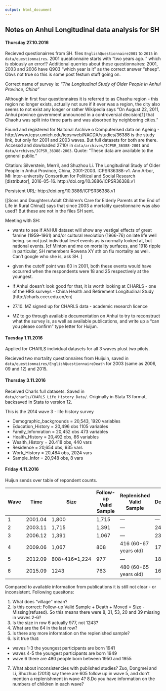 ```yaml
---
output: html_document
---
```


## Notes on Anhui Longitudinal data analysis for SH

#### Thursday 27.10.2016

Recieved questionairres from SH. files `EnglishQuestionnaire2001` to `2015` in `data/questionnaires`. 
2001 queationnaire starts with "two years ago.." which is obiously an error!?
Additional querries about these questionnaires: 2001, 2003 and 2006 have Q903 "which year is it" as the correct answer "sheep". Obvs not true so this is some post festum stuff going on. 

Correct name of survey is: *"The Longitudinal Study of Older People in Anhui Province, China"*

Although in first four questionnaires it is referred to as Chaohu region - this region no longer exists, actually not sure if it ever was a region, the city also seems to not exist any longer or rather Wikipedia says "On August 22, 2011, Anhui province government announced in a controversial decision[1] that Chaohu was split into three parts and was absorbed by neighboring cities." 

Found and registered for Naitonal Archive o Computerised data on Ageing - http://www.icpsr.umich.edu/icpsrweb/NACDA/studies/36388 is the study link, but only for 2001 and 2003 waves. But full datasets for both are there. Accessd and dowloaded 27.10/ in `data/archives/ICPSR_36388-2001` and `data/archives/ICPSR_36388-2003`. Quote: "These data are available to the general public."


Citation: Silverstein, Merril, and Shuzhou Li. The Longitudinal Study of Older People in Anhui Province, China, 2001-2003. ICPSR36388-v1. Ann Arbor, MI: Inter-university Consortium for Political and Social Research [distributor], 2016-05-16. http://doi.org/10.3886/ICPSR36388.v1

Persistent URL: http://doi.org/10.3886/ICPSR36388.v1


[[Sons and Daughters:Adult Children’s Care for Elderly Parents at the End of Life in Rural China]] says
that since 2003 a mortality questionnaire was also used? But these are not in the files SH sent. 

Meeting with SH:

- wants to see if ANHUI dataset will show any vestigal effects of great famine (1959–1961) and/or cultural revolution (1966-76) on late life well being. so not just individual level events as is normally looked at, but national events. [cf Minton and me on mortality surfaces, and 1918 ripple in particular, SH remembers Rowena XY sth on flu mortality as well. Can't google who she is, ask SH. ]

- given the cutoff point was 60 in 2001, both these events would have occurred when the respondents were 18 and 25 respectively at the youngest. 

- If Anhui doesn't look good for that, it is worth looking at CHARLS - one of the HRS surveys - China Health and Retirement Longitudinal Study [http://charls.ccer.edu.cn/en]

- 27.10. MZ signed up for CHARLS data - academic research licence

- MZ to go through available documentation on Anhui to try to reconstruct what the survey is, as well as available publications, and write up a "can you please confirm" type letter for Huijun. 



#### Tuesday 1.11.2016

Applied for CHARLS individual datasets for all 3 waves plust two pilots. 

Recieved two mortality questionnaires from Huijuin, saved in `data/questionnaires/EnglishQuestionnaireDeath` for 2003 (same as 2006, 09 and 12) and 2015.



#### Thursday 3.11.2016

Received Charls full datasets. Saved in `data/charls/CHARLS_Life_History_Data/`. Originally in Stata 13 format, backsaved in Stata to version 12. 

This is the 2014 wave 3 - life history survey

- Demographic_backgrounds = 20,543, 1920 variables
- Education_History = 20,496 obs 1105 variables
- Family_Infomration = 20,452 obs 473 variables
- Health_History = 20,492 obs, 86 variables 
- Wealth_History = 20.418 obs, 440 vars
- Residence = 20,654 obs, 935 vars
- Work_History = 20,484 obs, 2024 vars
- Sample_Infor = 20,948 obs, 8 vars

#### Friday 4.11.2016

Huijun sends over table of repondent counts. 

|Wave	|Time|	Size	|Follow-up Valid Sample	|Replenished Valid Sample|	Death	|Moved	|Village|
|--|------------|------|--------|-----|--|--|-|
|1 |	2001.04 	|1,800 |	1,715 |	— 	|— 	|— |	— |
|2 |	2003.11 	|1,715 |	1,391 |	— 	|240| 	76| 	—| 
|3 |	2006.12 	|1,391 |	1,067 |	— 	|236| 	57| 	—| 
|4 |	2009.06 	|1,067 |	808 	|416 (60-67 years old）| 	173 |	33| 	—| 
|5 |2012.09 |	808+416=1,224 |	977 |	— 	|181 |	46| 	—| 
|6 |2015.09 |	1243 |	763 |	 480 (60-65 years old） |	160 |	15 |	64| 



Compared to available information from publications it is still not clear - or inconsistent. Following quesitons:

1. What does "village" mean? 
2. Is this correct: Follow-up Valid Sample + Death + Moved = Size - Missing(refused). So this means there were 8, 31, 53, 20 and 39 missing in waves 2-6?
3. Is the size in row 6 actually 977, not 1243?
4. What are the 64 in the last row?
5. Is there any more information on the replenished sample? 
6. Is it true that:
- waves 1-3 the youngest participants are born 1941
- waves 4-5 the youngest participants are born 1949
- wave 6 there are 480 people born between 1950 and 1955
7. What about inconsistencies with published studies? Zuo, Dongmei and Li, Shuzhuo (2013) say there are 605 follow up in wave 5, and don't mention a replenishment in wave 4?
8.Do you have information on the numbers of children in each wave?

